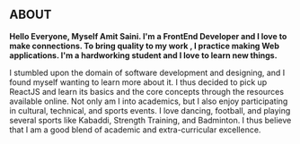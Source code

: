 ## ABOUT

**Hello Everyone, Myself Amit Saini. I'm a FrontEnd Developer and I love to make connections. To bring quality to my work , I practice making Web applications.
I'm a hardworking student and I love to learn new things.**


I stumbled upon the domain of software development and designing, and I 
found myself wanting to learn more about it. I thus decided to pick up ReactJS and learn its 
basics and the core concepts through the resources available online.
Not only am I into academics, but I also enjoy participating in cultural, technical, and sports 
events. I love dancing, football, and playing several sports like Kabaddi, Strength Training, and Badminton. I thus believe that I am a good blend of academic and extra-curricular excellence. 